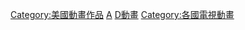 [[Category:美國動畫作品|Category:美國動畫作品]]
[[Category:各国动画片|A]]
[[Category:美國各類型電視劇|D動畫]]
[[Category:各國電視動畫|Category:各國電視動畫]]
